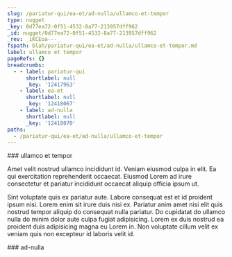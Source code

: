 ```yaml
---
slug: /pariatur-qui/ea-et/ad-nulla/ullamco-et-tempor
type: nugget
_key: 0d77ea72-0f51-4532-8a77-213957dff962
_id: nugget/0d77ea72-0f51-4532-8a77-213957dff962
_rev: _iKCEoa---_
fspath: blah/pariatur-qui/ea-et/ad-nulla/ullamco-et-tempor.md
label: ullamco et tempor
pageRefs: {}
breadcrumbs:
  - - label: pariatur-qui
      shortlabel: null
      _key: '12417963'
    - label: ea-et
      shortlabel: null
      _key: '12418067'
    - label: ad-nulla
      shortlabel: null
      _key: '12418070'
paths:
  - /pariatur-qui/ea-et/ad-nulla/ullamco-et-tempor
---
```


<NuggetArea>
<Nugget slug="/pariatur-qui/ea-et/ad-nulla/ullamco-et-tempor" type="nugget" _key="0d77ea72-0f51-4532-8a77-213957dff962" _id="nugget/0d77ea72-0f51-4532-8a77-213957dff962" _rev="_iKCEoa---_" fspath="blah/pariatur-qui/ea-et/ad-nulla/ullamco-et-tempor.md" label="ullamco et tempor" paths="/pariatur-qui/ea-et/ad-nulla/ullamco-et-tempor">
<NuggetBody>
### ullamco et tempor

Amet velit nostrud ullamco incididunt id. Veniam eiusmod culpa in elit. Ea qui exercitation reprehenderit occaecat. Eiusmod Lorem ad irure consectetur et pariatur incididunt occaecat aliquip officia ipsum ut.

Sint voluptate quis ex pariatur aute. Labore consequat est et id proident ipsum nisi. Lorem enim sit irure duis nisi ex. Pariatur anim amet nisi elit quis nostrud tempor aliquip do consequat nulla pariatur. Do cupidatat do ullamco nulla do minim dolor aute culpa fugiat adipisicing. Lorem ex duis nostrud ea proident duis adipisicing magna eu Lorem in. Non voluptate cillum velit ex veniam quis non excepteur id laboris velit id.

</NuggetBody>
<Breadcrumbs>
<Crumbs>
<Crumb _key="12417963" label="pariatur-qui" /><Crumb _key="12418067" label="ea-et" /><Crumb _key="12418070" label="ad-nulla" />
</Crumbs>
</Breadcrumbs>
</Nugget>

<NuggetsInbound>
</NuggetsInbound>
<NuggetsOutbound>
</NuggetsOutbound>
</NuggetArea>
<PassagesInbound>
<Passage direction="inbound" type="passage" _key="12418070" _id="passage/12418070" _rev="_iKCEoZ2--A" label="ad-nulla" passage="ad-nulla" fspath="blah/pariatur-qui/ea-et/ad-nulla" paths="/pariatur-qui/ea-et/ad-nulla" slug="/pariatur-qui/ea-et/ad-nulla">
<NuggetBody>
### ad-nulla

</NuggetBody>
<Breadcrumbs>
<Crumbs>
<Crumb _key="12417963" label="pariatur-qui" /><Crumb _key="12418067" label="ea-et" />
</Crumbs>
</Breadcrumbs>
</Passage>

</PassagesInbound>
<PassagesOutbound>
</PassagesOutbound>
